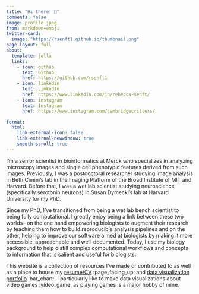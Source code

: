 ```yaml
---
title: "Hi there! 👋"
comments: false
image: profile.jpeg
from: markdown+emoji
twitter-card:
  image: "https://rsenft1.github.io/thumbnail.png"
page-layout: full
about:
  template: jolla
  links:
    - icon: github
      text: Github
      href: https://github.com/rsenft1
    - icon: linkedin
      text: LinkedIn
      href: https://www.linkedin.com/in/rebecca-senft/
    - icon: instagram
      text: Instagram
      href: https://www.instagram.com/cambridgecritters/

format: 
  html:
    link-external-icon: false
    link-external-newwindow: true
    smooth-scroll: true
---
```


::: leftp
I'm a senior scientist in bioinformatics at Merck who specializes in analyzing microscopy images and single cell phenotypic features derived from such images. Previously, I was a postdoctoral researcher studying image analysis in Beth Cimini's lab in the Imaging Platform of the Broad Institute of MIT and Harvard. Before that, I was a wet lab scientist studying neuroscience (specifically serotonin neurons) in Susan Dymecki's lab at Harvard University for my PhD.

Since my PhD, I've transitioned from being a wet lab bench scientist to being fully computational. I greatly enjoy being a link between these two worlds-- on the one hand empowering biologists to augment their research by teaching them how to build reproducible analysis pipelines and on the other, helping to improve our software aimed at biologists by making it more accessible, approachable and well-documented. Today, I use my biology background to help distill complex computational workflows and concepts to information that is salient and useful for biologists.

This website is a collection of resources I've made or contributed to as well as a place to house my [resume/CV](CV.qmd) :page_facing_up: and [data visualization portfolio](data-portfolio.qmd) :bar_chart:. I particularly like to make data visualizations about video games :video_game: as playing games is a major hobby of mine.
:::

